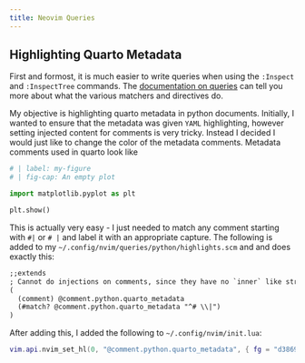 ```yaml
---
title: Neovim Queries
---
```


## Highlighting Quarto Metadata

First and formost, it is much easier to write queries when using the `:Inspect`
and `:InspectTree` commands. The [documentation on queries](https://neovim.io/doc/user/treesitter.html#_treesitter-syntax-highlighting)
can tell you more about what the various matchers and directives do.

My objective is highlighting quarto metadata in python documents.
Initially, I wanted to ensure that the metadata was given `YAML` highlighting,
however setting injected content for comments is very tricky.
Instead I decided I would just like to change the color of the metadata
comments. Metadata comments used in quarto look like

```python
# | label: my-figure
# | fig-cap: An empty plot

import matplotlib.pyplot as plt

plt.show()
```

This is actually very easy - I just needed to match any comment starting with
`#|` or `# |` and label it with an appropriate capture.
The following is added to my `~/.config/nvim/queries/python/highlights.scm`
and and does exactly this:

```default
;;extends
; Cannot do injections on comments, since they have no `inner` like strings.
(
  (comment) @comment.python.quarto_metadata
  (#match? @comment.python.quarto_metadata "^# \\|")
)
```

After adding this, I added the following to `~/.config/nvim/init.lua`:

```lua
vim.api.nvim_set_hl(0, "@comment.python.quarto_metadata", { fg = "d3869b" })
```

